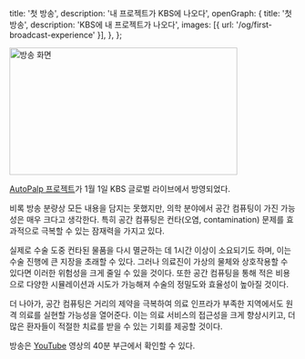   title: '첫 방송',
  description: '내 프로젝트가 KBS에 나오다',
  openGraph: {
    title: '첫 방송',
    description: 'KBS에 내 프로젝트가 나오다',
    images: [{ url: '/og/first-broadcast-experience' }],
  },
};

<Image
  src="/images/first-broadcast-experience/first-broadcast-experience.png"
  alt="방송 화면"
  width="400"
  height="224"
/>

[AutoPalp 프로젝트](https://github.com/makelab-kaist/AutoPalp2)가 1월 1일 KBS 글로벌 라이브에서 방영되었다.

비록 방송 분량상 모든 내용을 담지는 못했지만, 의학 분야에서 공간 컴퓨팅이 가진 가능성은 매우 크다고 생각한다. 특히 공간 컴퓨팅은 컨타(오염, contamination) 문제를 효과적으로 극복할 수 있는 잠재력을 가지고 있다.

실제로 수술 도중 컨타된 물품을 다시 멸균하는 데 1시간 이상이 소요되기도 하며, 이는 수술 진행에 큰 지장을 초래할 수 있다. 그러나 의료진이 가상의 물체와 상호작용할 수 있다면 이러한 위험성을 크게 줄일 수 있을 것이다. 또한 공간 컴퓨팅을 통해 적은 비용으로 다양한 시뮬레이션과 시도가 가능해져 수술의 정밀도와 효율성이 높아질 것이다.

더 나아가, 공간 컴퓨팅은 거리의 제약을 극복하여 의료 인프라가 부족한 지역에서도 원격 의료를 실현할 가능성을 열어준다. 이는 의료 서비스의 접근성을 크게 향상시키고, 더 많은 환자들이 적절한 치료를 받을 수 있는 기회를 제공할 것이다.

방송은 [YouTube](https://www.youtube.com/live/g-JmHUjL1zo?si=2UADHRNJJRWdcRKo) 영상의 40분 부근에서 확인할 수 있다.
